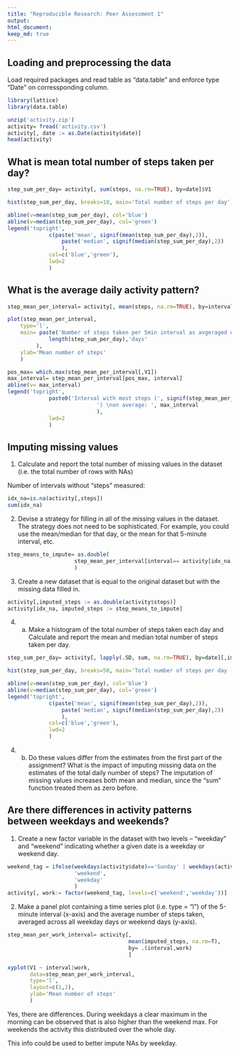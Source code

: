 ```yaml
---
title: "Reproducible Research: Peer Assessment 1"
output: 
html_document:
keep_md: true
---
```



## Loading and preprocessing the data

Load required packages and read table as "data.table" and enforce type "Date" on corressponding column.

```r
library(lattice)
library(data.table)

unzip('activity.zip')
activity= fread('activity.csv')
activity[, date := as.Date(activity$date)]
head(activity)
```

## What is mean total number of steps taken per day?
```r
step_sum_per_day= activity[, sum(steps, na.rm=TRUE), by=date]$V1

hist(step_sum_per_day, breaks=10, main='Total number of steps per day')

abline(v=mean(step_sum_per_day), col='blue')
abline(v=median(step_sum_per_day), col='green')
legend('topright', 
             c(paste('mean', signif(mean(step_sum_per_day),2)), 
                 paste('median', signif(median(step_sum_per_day),2))
                 ), 
             col=c('blue','green'), 
             lwd=2
             )
```



## What is the average daily activity pattern?
```r
step_mean_per_interval= activity[, mean(steps, na.rm=TRUE), by=interval]

plot(step_mean_per_interval, 
    type='l', 
    main= paste('Number of steps taken per 5min interval as avgeraged over', 
             length(step_sum_per_day),'days'
         ),
    ylab='Mean number of steps'
    )

pos_max= which.max(step_mean_per_interval[,V1])
max_interval= step_mean_per_interval[pos_max, interval]
abline(v= max_interval)
legend('topright', 
             paste0('Interval with most steps (', signif(step_mean_per_interval[pos_max, V1],2),
                            ') \non average: ', max_interval
                            ),
             lwd=2
             )
```



## Imputing missing values
1. Calculate and report the total number of missing values in the dataset (i.e. the total number of rows with NAs)

Number of intervals without "steps" measured:
```r
idx_na=is.na(activity[,steps]) 
sum(idx_na)
```

2. Devise a strategy for filling in all of the missing values in the dataset. 
The strategy does not need to be sophisticated. 
For example, you could use the mean/median for that day, 
or the mean for that 5-minute interval, etc.

```r
step_means_to_impute= as.double(
                     step_mean_per_interval[interval== activity[idx_na, interval], V1]
                     )
```

3. Create a new dataset that is equal to the original dataset but with the missing data filled in.

```r
activity[,imputed_steps := as.double(activity$steps)]
activity[idx_na, imputed_steps := step_means_to_impute]
```


4. (a) Make a histogram of the total number of steps taken each day and Calculate and report the mean and median total number of steps taken per day. 

```r
step_sum_per_day= activity[, lapply(.SD, sum, na.rm=TRUE), by=date][,imputed_steps]

hist(step_sum_per_day, breaks=50, main='Total number of steps per day (imputed)')

abline(v=mean(step_sum_per_day), col='blue')
abline(v=median(step_sum_per_day), col='green')
legend('topright', 
             c(paste('mean', signif(mean(step_sum_per_day),2)), 
                 paste('median', signif(median(step_sum_per_day),2))
                 ), 
             col=c('blue','green'), 
             lwd=2
             )
```

4. (b) Do these values differ from the estimates from the first part of the assignment? What is the impact of imputing missing data on the estimates of the total daily number of steps?
The imputation of missing values increases both mean and median, 
since the "sum" function treated them as zero before.


## Are there differences in activity patterns between weekdays and weekends?

1. Create a new factor variable in the dataset with two levels – “weekday” and “weekend” 
indicating whether a given date is a weekday or weekend day.

```r
weekend_tag = ifelse(weekdays(activity$date)=='Sunday' | weekdays(activity$date)=='Saturday', 
                     'weekend', 
                     'weekday'
                     )
activity[, work:= factor(weekend_tag, levels=c('weekend','weekday'))]
```


2. Make a panel plot containing a time series plot (i.e. type = "l") of the 5-minute interval (x-axis) and the average number of steps taken, averaged across all weekday days or weekend days (y-axis). 

```r
step_mean_per_work_interval= activity[,
                                      mean(imputed_steps, na.rm=T), 
                                      by= .(interval,work)
                                      ]

xyplot(V1 ~ interval|work, 
       data=step_mean_per_work_interval, 
       type='l',
       layout=c(1,2),
       ylab='Mean number of steps'
       )

```

Yes, there are differences. During weekdays a clear maximum in the morning can be observed that is also higher than the weekend max. For weekends the activity this distributed over the whole day. 

This info could be used to better impute NAs by weekday.



